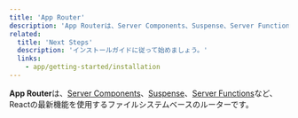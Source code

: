 ```yaml
---
title: 'App Router'
description: 'App Routerは、Server Components、Suspense、Server Functionsなど、Reactの最新機能を使用するファイルシステムベースのルーターです。'
related:
  title: 'Next Steps'
  description: 'インストールガイドに従って始めましょう。'
  links:
    - app/getting-started/installation
---
```


**App Router**は、[Server Components](https://react.dev/reference/rsc/server-components)、[Suspense](https://react.dev/reference/react/Suspense)、[Server Functions](https://react.dev/reference/rsc/server-functions)など、Reactの最新機能を使用するファイルシステムベースのルーターです。

